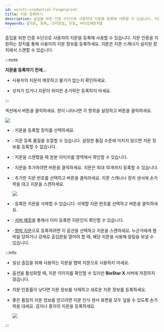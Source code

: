 ```yaml
---
id: enroll-credential-fingerprint
title: 지문 등록하기
description: 출입을 위한 인증 수단으로 사용자의 지문을 등록해 사용할 수 있습니다. 지문 인증을 지원하는 장치를 통해 사용자의 지문 정보를 등록하세요.
keywords: [지문, 등록, 크리덴셜, 인증, 바이오메트릭]
---
```


출입을 위한 인증 수단으로 사용자의 지문을 등록해 사용할 수 있습니다. 지문 인증을 지원하는 장치를 통해 사용자의 지문 정보를 등록하세요. 지문은 지문 스캐너가 설치된 장치에서 스캔할 수 있습니다.

:::note

**지문을 등록하기 전에…**

* 사용자의 지문이 깨끗하고 물기가 없는지 확인하세요.

* 상처가 있거나 지문이 희미한 손가락은 등록하지 마세요.

:::

<Cmd sid='common.credential' product='2' /> 섹션에서 <Cmd sid='button.addFingerprint' product='2' /> 버튼을 클릭하세요. <Cmd sid='user.header.fingerprint' product='2' /> 창이 나타나면 각 항목을 설정하고 <Cmd sid='button.enroll' product='2' /> 버튼을 클릭하세요. 

<Image src='/img/biostarx-new-user-credential-finger.png' />

* <Cmd sid='common.device' product='2' />: 지문을 등록할 장치를 선택하세요.

* <Cmd sid='common.quality' product='2' />: 지문 등록 품질을 조절할 수 있습니다. 설정한 품질 수준에 미치지 않으면 지문 정보를 등록할 수 없습니다.

* <Cmd sid='user.viewImage' product='2' />: 지문을 스캔했을 때 원본 이미지를 <Num num='1' /> 영역에서 확인할 수 있습니다.

* <Cmd sid='button.addplus' product='2' />: 지문을 추가하려면 버튼을 클릭하세요. 지문은 최대 10개까지 등록할 수 있습니다.

* <Cmd sid='button.scan' product='2' />: 추가한 지문 번호를 선택하고 버튼을 클릭하세요. 지문 스캐너나 장치 센서에 손가락을 대고 지문을 스캔하세요.

  <Image src='/img/biostarx-new-user-credential-finger-nth.png' />

* <Cmd sid='button.delete' product='2' />: 등록한 지문을 삭제할 수 있습니다. 삭제할 지문 번호를 선택하고 버튼을 클릭하세요.

* <Cmd sid='button.chkDuplicated' product='2' />: [서버 매칭](../../reference/glossary#server_matching)을 통해서 이미 등록한 지문인지 확인할 수 있습니다.

* <Cmd sid='user.duress' product='2' />: [협박 지문](../../reference/glossary#duress)으로 등록하려면 이 옵션을 선택하고 지문을 스캔하세요. 누군가에게 협박을 당하거나 강제로 출입문을 열어야 할 때, 해당 지문을 사용해 알림을 보낼 수 있습니다.

:::info

* 일상 출입을 위해 사용하는 지문을 협박 지문으로 사용하지 마세요.

* <Cmd sid='user.viewImage' product='2' /> 옵션을 활성화할 때, 지문 이미지를 확인할 수 있지만 **BioStar X** 서버에 저장하지 않습니다.

* 지문 인증률이 낮다면 지문 정보를 삭제하고 새로운 지문 정보를 등록하세요.

* 좋은 품질의 지문 정보를 얻으려면 지문 인식 센서 표면을 모두 덮을 수 있도록 손가락을 대세요. 검지나 중지의 지문을 등록하세요.

  ![](/img/common/biostarx-enroll-fingerprint-caution.png)

:::
